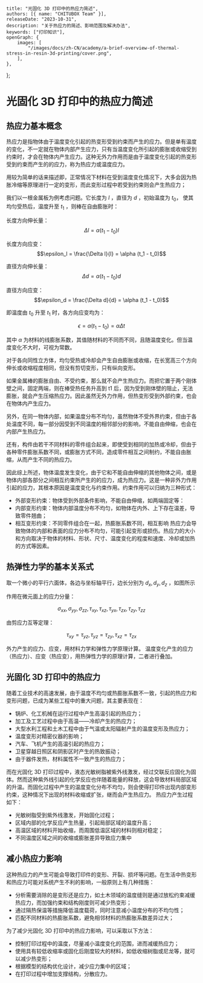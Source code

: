 	title: "光固化 3D 打印中的热应力简述",
	authors: [{ name: "CHITUBOX Team" }],
	releaseDate: "2023-10-31",
	description: "关于热应力的简述、影响范围及解决办法",
	keywords: ["打印知识"],
	openGraph: {
		images: [
			"/images/docs/zh-CN/academy/a-brief-overview-of-thermal-stress-in-resin-3d-printing/cover.png",
		],
	},
};

# 光固化 3D 打印中的热应力简述

## 热应力基本概念

热应力是指物体由于温度变化引起的热变形受到约束而产生的应力。但是单有温度的变化，不一定就在物体内部产生应力，只有当温度变化所引起的膨胀或收缩受到约束时，才会在物体内产生应力。这种无外力作用而是由于温度变化引起的热变形受到约束而产生的的应力，称为热应力或温度应力。

用较为简单的话来描述即，正常情况下材料在受到温度变化情况下，大多会因为热胀冷缩等原理进行一定的变形，而此变形过程中若受到约束则会产生热应力；

我们以一根金属板为例考虑问题。它长度为 $l$ ，直径为 $d$ ，初始温度为 $t_0$， 使其均匀受热后，温度升至 $t_1$ ，则棒在自由膨胀时：

长度方向伸长量： $$\Delta l = \alpha (t_1 - t_0)l$$

长度方向应变： $$\epsilon_l = \frac{\Delta l}{l} = \alpha (t_1 - t_0)$$

直径方向伸长量： $$\Delta d = \alpha (t_1 - t_0)d$$

直径方向应变： $$\epsilon_d = \frac{\Delta d}{d} = \alpha (t_1 - t_0)$$

即温度由 $t_0$ 升至 $t_1$ 时，各方向应变均为：

$$\epsilon = \alpha (t_1 - t_0) = \alpha \Delta t$$

其中 $\alpha$ 为材料的线膨胀系数，其值随材料的不同而不同，且随温度变化。但当温度变化不大时，可视为常数。

对于各向同性立方体，均匀受热或冷却会产生自由膨胀或收缩，在长宽高三个方向伸长或收缩程度相同，但没有剪切变形，只有纵向变形。

如果金属棒的膨胀自由、不受约束，那么就不会产生热应力。而把它置于两个刚体壁之间，固定两端，则在棒受热任务升高到 t1 后，因为受到刚体壁的阻止，无法膨胀，就会产生压缩热应力。因此虽然无外力作用，但热变形受到外部约束，也会在物体内产生应力。

另外，在同一物体内部，如果温度分布不均匀，虽然物体不受外界约束，但由于各处温度不同，每一部分因受到不同温度的相邻部分的影响，不能自由伸缩，也会在内部产生热应力。

还有，构件由若干不同材料的零件组合起来，即使受到相同的加热或冷却，但由于各种零件膨胀系数不同，或膨胀方式不同，造成零件相互之间制约，不能自由胀缩，从而产生不同的热应力。

因此综上所述，物体温度发生变化，由于它和不能自由伸缩的其他物体之间，或是物体内部各部分之间相互约束所产生的的应力，成为热应力。这是一种非外力作用引起的应力，其根本原因是温度变化与约束作用。约束作用可以归纳为三种形式：

-   外部变形约束：物体受到外部条件影响，不能自由伸缩，如两端固定等：
-   内部变形约束：物体内部温度分布不均匀，如物体在内外、上下存在温差，导致零件翘曲；
-   相互变形约束：不同零件组合在一起，热膨胀系数不同，相互影响
    热应力会导致物体的内部和表面的应力分布不均匀，可能引起变形或损伤。热应力的大小和方向取决于物体的材料、形状、尺寸、温度变化的程度和速度、冷却或加热的方式等因素。

## 热弹性力学的基本关系式

取一个微小的平行六面体，各边与坐标轴平行，边长分别为 $d_x, d_y, d_z$ ，如图所示

<ImageContainer>
	<AntdImage
		alt="Basic equations of thermal elasticity"
		src={
			"/images/docs/zh-CN/academy/a-brief-overview-of-thermal-stress-in-resin-3d-printing/basic-equations-of-thermal-elasticity.png"
		}
		width={450}
	/>
</ImageContainer>

作用在微元面上的应力分量：

$$\sigma_{xx}, \sigma_{yy}, \sigma_{zz}, \tau_{xy}, \tau_{xz}, \tau_{yx}, \tau_{zx}, \tau_{zy}, \tau_{zz}$$

由剪应力互等定理：

$$\tau_{xy} = \tau_{yz}, \tau_{yz} = \tau_{zy}, \tau_{xz} = \tau_{zx}$$

外力产生的应力、应变，用材料力学和弹性力学原理计算。
温度变化产生的应力（热应力）、应变（热应变），用热弹性力学的原理计算，二者进行叠加。

## 光固化 3D 打印中的热应力

随着工业技术的高速发展，由于温度不均匀或热膨胀系数不一致，引起的热应力和变形问题，已成为某些工程中的重大问题，其主要表现在：

-   锅炉、化工机械在运行过程中产生高温引起的热应力；
-   加工及工艺过程中由于高温——冷却产生的热应力；
-   大型水利工程和土木工程中由于气温或太阳辐射产生的温度变形及热应力；
-   温度变形对精密仪器的影响；
-   汽车、飞机产生的高温引起的热应力；
-   卫星穿越日照区和阴影区时产生的热致振动；
-   由于器件发热，材料属性不一致产生的热应力；

而在光固化 3D 打印过程中，液态光敏树脂被紫外线激发，经过交联反应固化为固体。然而这种紫外线引起的化学反应也伴随着能量的释放，这会导致材料局部区域的升温。而固化过程中产生的温度变化分布不均匀，则会使得打印件出现内部变形约束，这种情况下出现的材料收缩或扩张，继而会产生热应力。
热应力产生过程如下：

-   光敏树脂受到紫外线激发，开始固化过程；
-   区域内部的化学反应产生热量，引起局部区域的温度升高；
-   高温区域的材料开始收缩，而周围低温区域的材料则相对稳定；
-   不同温度区域之间的收缩或膨胀差异导致应力集中

## 减小热应力影响

这种热应力的产生可能会导致打印件的变形、开裂、损坏等问题。在生活中热变形和热应力可能对系统产生不利的影响，一般原则上有几种措施：

-   分析需要消除的是变形还是应力，如土木领域的温度缝则是通过放松约束减缓热应力，而加强约束和结构刚度则可减少热变形；
-   通过隔热保温等措施降低温度载荷，同时注意减小温度分布的不均匀性；
-   匹配不同材料的热膨胀系数，避免相邻材料的热膨胀系数差异过大；

<ImageContainer>
	<AntdImage
		alt="Coefficient of thermal expansion of materials"
		src={
			"/images/docs/zh-CN/academy/a-brief-overview-of-thermal-stress-in-resin-3d-printing/coefficient-of-thermal-expansion-of-materials.png"
		}
	/>
</ImageContainer>

为了减少光固化 3D 打印中的热应力影响，可以采取以下方法：

-   控制打印过程中的温度，尽量减小温度变化的范围，进而减缓热应力；
-   使用具有较低收缩率或固化后刚度较大的材料，如低收缩树脂或尼龙等，就可以减少热变形；
-   根据模型的结构优化设计，减少应力集中的区域；
-   在打印过程中增加支撑结构，分散应力。
